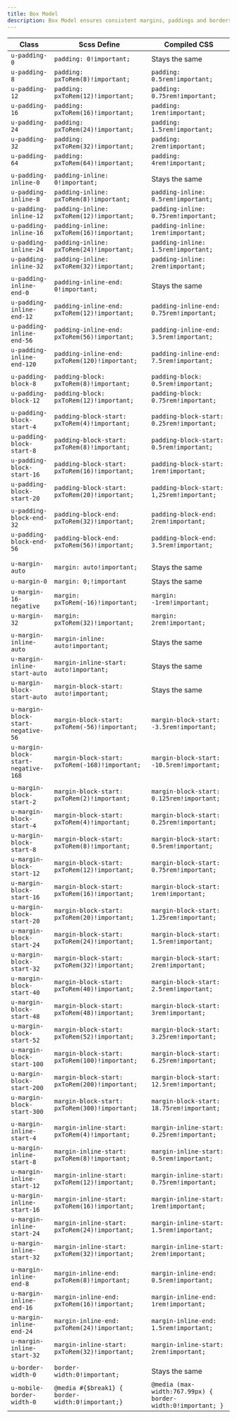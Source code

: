 ```yaml
---
title: Box Model
description: Box Model ensures consistent margins, paddings and borders across our products. The class name is presented in pixels, but being translated to REM units via Scss functions during compilation.
---
```


| Class                              | Scss Define                                  | Compiled CSS                            |
| ---------------------------------- | -------------------------------------------- | --------------------------------------- |
| `u-padding-0`                      | `padding: 0!important;`                      | Stays the same                          |
| `u-padding-8`                      | `padding: pxToRem(8)!important;`             | `padding: 0.5rem!important;`            |
| `u-padding-12`                     | `padding: pxToRem(12)!important;`            | `padding: 0.75rem!important;`           |
| `u-padding-16`                     | `padding: pxToRem(16)!important;`            | `padding: 1rem!important;`              |
| `u-padding-24`                     | `padding: pxToRem(24)!important;`            | `padding: 1.5rem!important;`            |
| `u-padding-32`                     | `padding: pxToRem(32)!important;`            | `padding: 2rem!important;`              |
| `u-padding-64`                     | `padding: pxToRem(64)!important;`            | `padding: 4rem!important;`              |
|                                    |                                              |                                         |
| `u-padding-inline-0`               | `padding-inline: 0!important;`               | Stays the same                          |
| `u-padding-inline-8`               | `padding-inline: pxToRem(8)!important;`      | `padding-inline: 0.5rem!important;`     |
| `u-padding-inline-12`              | `padding-inline: pxToRem(12)!important;`     | `padding-inline: 0.75rem!important;`    |
| `u-padding-inline-16`              | `padding-inline: pxToRem(16)!important;`     | `padding-inline: 1rem!important;`       |
| `u-padding-inline-24`              | `padding-inline: pxToRem(24)!important;`     | `padding-inline: 1.5rem!important;`     |
| `u-padding-inline-32`              | `padding-inline: pxToRem(32)!important;`     | `padding-inline: 2rem!important;`       |
|                                    |                                              |                                         |
| `u-padding-inline-end-0`           | `padding-inline-end: 0!important;`           | Stays the same                          |
| `u-padding-inline-end-12`          | `padding-inline-end: pxToRem(12)!important;` | `padding-inline-end: 0.75rem!important;`|
| `u-padding-inline-end-56`          | `padding-inline-end: pxToRem(56)!important;` | `padding-inline-end: 3.5rem!important;` |
| `u-padding-inline-end-120`         | `padding-inline-end: pxToRem(120)!important;`| `padding-inline-end: 7.5rem!important;` |
|                                    |                                              |                                         |
| `u-padding-block-8`                | `padding-block: pxToRem(8)!important;`       | `padding-block: 0.5rem!important;`      |
| `u-padding-block-12`               | `padding-block: pxToRem(12)!important;`      | `padding-block: 0.75rem!important;`     |
|                                    |                                              |                                         |
| `u-padding-block-start-4`          | `padding-block-start: pxToRem(4)!important;` | `padding-block-start: 0.25rem!important;`|
| `u-padding-block-start-8`          | `padding-block-start: pxToRem(8)!important;` | `padding-block-start: 0.5rem!important;`|
| `u-padding-block-start-16`         | `padding-block-start: pxToRem(16)!important;`| `padding-block-start: 1rem!important;`  |
| `u-padding-block-start-20`         | `padding-block-start: pxToRem(20)!important;`| `padding-block-start: 1,25rem!important;`|
|                                    |                                              |                                         |
| `u-padding-block-end-32`           | `padding-block-end: pxToRem(32)!important;`  | `padding-block-end: 2rem!important;`    |
| `u-padding-block-end-56`           | `padding-block-end: pxToRem(56)!important;`  | `padding-block-end: 3.5rem!important;`  |
|                                    |                                              |                                         |
|                                    |                                              |                                         |
| `u-margin-auto`                    | `margin: auto!important;`                    | Stays the same                          |
| `u-margin-0`                       | `margin: 0;!important`                       | Stays the same                          |
| `u-margin-16-negative`             | `margin: pxToRem(-16)!important;`            | `margin: -1rem!important;`              |
| `u-margin-32`                      | `margin: pxToRem(32)!important;`             | `margin: 2rem!important;`               |
|                                    |                                              |                                         |
| `u-margin-inline-auto`             | `margin-inline: auto!important;`             | Stays the same                          |
| `u-margin-inline-start-auto`       | `margin-inline-start: auto!important;`       | Stays the same                          |
| `u-margin-block-start-auto`        | `margin-block-start: auto!important;`        | Stays the same                          |
|                                    |                                              |                                         |
| `u-margin-block-start-negative-56` | `margin-block-start: pxToRem(-56)!important;`| `margin-block-start: -3.5rem!important;`|
| `u-margin-block-start-negative-168`| `margin-block-start: pxToRem(-168)!important;`| `margin-block-start: -10.5rem!important;`|
|                                    |                                              |                                          |
| `u-margin-block-start-2`           | `margin-block-start: pxToRem(2)!important;`  | `margin-block-start: 0.125rem!important;`|
| `u-margin-block-start-4`           | `margin-block-start: pxToRem(4)!important;`  | `margin-block-start: 0.25rem!important;` |
| `u-margin-block-start-8`           | `margin-block-start: pxToRem(8)!important;`  | `margin-block-start: 0.5rem!important;`  |
| `u-margin-block-start-12`          | `margin-block-start: pxToRem(12)!important;` | `margin-block-start: 0.75rem!important;` |
| `u-margin-block-start-16`          | `margin-block-start: pxToRem(16)!important;` | `margin-block-start: 1rem!important;`    |
| `u-margin-block-start-20`          | `margin-block-start: pxToRem(20)!important;` | `margin-block-start: 1.25rem!important;` |
| `u-margin-block-start-24`          | `margin-block-start: pxToRem(24)!important;` | `margin-block-start: 1.5rem!important;`  |
| `u-margin-block-start-32`          | `margin-block-start: pxToRem(32)!important;` | `margin-block-start: 2rem!important;`    |
| `u-margin-block-start-40`          | `margin-block-start: pxToRem(40)!important;` | `margin-block-start: 2.5rem!important;`  |
| `u-margin-block-start-48`          | `margin-block-start: pxToRem(48)!important;` | `margin-block-start: 3rem!important;`    |
| `u-margin-block-start-52`          | `margin-block-start: pxToRem(52)!important;` | `margin-block-start: 3.25rem!important;` |
| `u-margin-block-start-100`         | `margin-block-start: pxToRem(100)!important;`| `margin-block-start: 6.25rem!important;` |
| `u-margin-block-start-200`         | `margin-block-start: pxToRem(200)!important;`| `margin-block-start: 12.5rem!important;` |
| `u-margin-block-start-300`         | `margin-block-start: pxToRem(300)!important;`| `margin-block-start: 18.75rem!important;`|
|                                    |                                              |                                          |
| `u-margin-inline-start-4`          | `margin-inline-start: pxToRem(4)!important;` | `margin-inline-start: 0.25rem!important;`|
| `u-margin-inline-start-8`          | `margin-inline-start: pxToRem(8)!important;` | `margin-inline-start: 0.5rem!important;` |
| `u-margin-inline-start-12`         | `margin-inline-start: pxToRem(12)!important;`| `margin-inline-start: 0.75rem!important;`|
| `u-margin-inline-start-16`         | `margin-inline-start: pxToRem(16)!important;`| `margin-inline-start: 1rem!important;`   |
| `u-margin-inline-start-24`         | `margin-inline-start: pxToRem(24)!important;`| `margin-inline-start: 1.5rem!important;` |
| `u-margin-inline-start-32`         | `margin-inline-start: pxToRem(32)!important;`| `margin-inline-start: 2rem!important;`   |
|                                    |                                              |                                          |
| `u-margin-inline-end-8`            | `margin-inline-end: pxToRem(8)!important;`   | `margin-inline-end: 0.5rem!important;`   |
| `u-margin-inline-end-16`           | `margin-inline-end: pxToRem(16)!important;`  | `margin-inline-end: 1rem!important;`     |
| `u-margin-inline-end-24`           | `margin-inline-end: pxToRem(24)!important;`  | `margin-inline-end: 1.5rem!important;`   |
| `u-margin-inline-start-32`         | `margin-inline-start: pxToRem(32)!important;`| `margin-inline-start: 2rem!important;`   |
|                                    |                                              |                                          |
| `u-border-width-0`                 |  `border-width:0!important;`                 |  Stays the same                          |
| `u-mobile-border-width-0`          |  `@media #{$break1} { border-width:0!important;}`| `@media (max-width:767.99px) { border-width:0!important; }`                                         |
<CodePreview>
  <div class="box u-margin-block-start-32 u-padding-block-end-56"></div>
</CodePreview>
